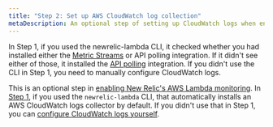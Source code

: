 ```yaml
---
title: "Step 2: Set up AWS CloudWatch log collection"
metaDescription: An optional step of setting up CloudWatch logs when enabling New Relic's AWS Lambda monitoring.
---
```


In Step 1, if you used the newrelic-lambda CLI, it checked whether you had installed either the [Metric Streams](/docs/infrastructure/amazon-integrations/connect/aws-metric-stream) or API polling integration. If it didn't see either of those, it installed the [API polling](/docs/infrastructure/amazon-integrations/connect/connect-aws-new-relic-infrastructure-monitoring) integration. If you didn't use the CLI in Step 1, you need to manually configure CloudWatch logs.

This is an optional step in [enabling New Relic's AWS Lambda monitoring](/docs/serverless-function-monitoring/aws-lambda-monitoring/enable-lambda-monitoring/enable-aws-lambda-monitoring). In [Step 1](/docs/serverless-function-monitoring/aws-lambda-monitoring/enable-lambda-monitoring/account-linking), if you used the `newrelic-lambda` CLI, that automatically installs an AWS CloudWatch logs collector by default. If you didn't use that in Step 1, you can [configure CloudWatch logs yourself](/docs/logs/enable-log-management-new-relic/enable-log-monitoring-new-relic/aws-lambda-sending-cloudwatch-logs).

